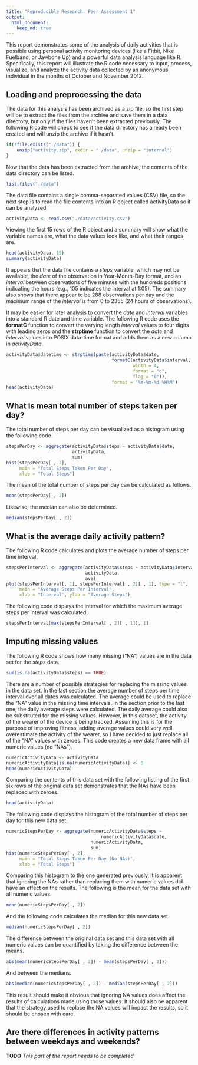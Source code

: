 ```yaml
---
title: "Reproducible Research: Peer Assessment 1"
output: 
  html_document:
    keep_md: true
---
```


This report demonstrates some of the analysis of daily activities that is 
possible using personal activity monitoring devices (like a Fitbit, Nike 
Fuelband, or Jawbone Up) and a powerful data analysis language like R.
Specifically, this report will illustrate the R code necessary to input, 
process, visualize, and analyze the activity data collected by an anonymous
individual in the months of October and November 2012.

## Loading and preprocessing the data

The data for this analysis has been archived as a zip file, so the first step
will be to extract the files from the archive and save them in a data directory, 
but only if the files haven't been extracted previously. The following R code
will check to see if the data directory has already been created and will
unzip the archive if it hasn't.
```r
if(!file.exists("./data")) {    
    unzip("activity.zip", exdir = "./data", unzip = "internal")
}
```

Now that the data has been extracted from the archive, the contents of the data
directory can be listed.
```r
list.files("./data")
```

The data file contains a single comma-separated values (CSV) file, so the next
step is to read the file contents into an R object called activityData so it can
be analyzed.
```r
activityData <- read.csv("./data/activity.csv")
```

Viewing the first 15 rows of the R object and a summary will show what the
variable names are, what the data values look like, and what their ranges are.
```r
head(activityData, 15)
summary(activityData)
```

It appears that the data file contains a *steps* variable, which may not be
available, the *date* of the observation in Year-Month-Day format, and an 
*interval* between observations of five minutes with the hundreds positions
indicating the hours (e.g., 105 indicates the interval at 1:05). The summary
also shows that there appear to be 288 observations per day and the maximum 
range of the *interval* is from 0 to 2355 (24 hours of observations).

It may be easier for later analysis to convert the *date* and *interval*
variables into a standard R date and time variable. The following R code uses
the **formatC** function to convert the varying length *interval* values to four
digits with leading zeros and the **strptime** function to convert the *date* 
and *interval* values into POSIX data-time format and adds them as a new column 
in *activityData*.
```r
activityData$datetime <- strptime(paste(activityData$date,
                                        formatC(activityData$interval,
                                                width = 4,
                                                format = "d",
                                                flag = "0")),
                                        format = "%Y-%m-%d %H%M")
head(activityData)
```


## What is mean total number of steps taken per day?

The total number of steps per day can be visualized as a histogram using the
following code.
```r
stepsPerDay <- aggregate(activityData$steps ~ activityData$date, 
                         activityData, 
                         sum)
hist(stepsPerDay[ , 2], 
     main = "Total Steps Taken Per Day", 
     xlab = "Total Steps")
```

The mean of the total number of steps per day can be calculated as follows.
```r
mean(stepsPerDay[ , 2])
```

Likewise, the median can also be determined.
```r
median(stepsPerDay[ , 2])
```

## What is the average daily activity pattern?

The following R code calculates and plots the average number of steps per time
interval.
```r
stepsPerInterval <- aggregate(activityData$steps ~ activityData$interval,
                              activityData, 
                              ave)
plot(stepsPerInterval[, 1], stepsPerInterval[ , 2][ , 1], type = "l", 
     main = "Average Steps Per Interval",
     xlab = "Interval", ylab = "Average Steps")
```

The following code displays the interval for which the maximum average steps 
per interval was calculated.
```r
stepsPerInterval[max(stepsPerInterval[ , 2][ , 1]), 1]
```

## Imputing missing values

The following R code shows how many missing ("NA") values are in the data set
for the *steps* data.
```r
sum(is.na(activityData$steps) == TRUE)
```

There are a number of possible strategies for replacing the missing values in
the data set. In the last section the average number of steps per time
interval over all dates was calculated. The average could be used to replace the
"NA" value in the missing time intervals. In the section prior to the last one, 
the daily average steps were calculated. The daily average could also be
substituted for the missing values. However, in this dataset, the activity of
the wearer of the device is being tracked. Assuming this is for the purpose of
improving fitness, adding average values could very well overestimate the 
activity of the wearer, so I have decided to just replace all of the "NA"
values with zeroes. This code creates a new data frame with all numeric values
(no "NAs").
```r
numericActivityData <- activityData
numericActivityData[is.na(numericActivityData)] <- 0
head(numericActivityData)
```

Comparing the contents of this data set with the following listing of the first
six rows of the original data set demonstrates that the NAs have been replaced
with zeroes.
```r
head(activityData)
```

The following code displays the histogram of the total number of steps per day
for this new data set.
```r
numericStepsPerDay <- aggregate(numericActivityData$steps ~ 
                                    numericActivityData$date,
                                numericActivityData,
                                sum)
hist(numericStepsPerDay[ , 2], 
     main = "Total Steps Taken Per Day (No NAs)", 
     xlab = "Total Steps")
```

Comparing this histogram to the one generated previously, it is apparent that 
ignoring the NAs rather than replacing them with numeric values did have an 
effect on the results. The following is the mean for the data set
with all numeric values.

```r
mean(numericStepsPerDay[ , 2])
```

And the following code calculates the median for this new data set.
```r
median(numericStepsPerDay[ , 2])
```

The difference between the original data set and this data set with all 
numeric values can be quantified by taking the difference between the means.

```r
abs(mean(numericStepsPerDay[ , 2]) - mean(stepsPerDay[ , 2]))
```

And between the medians.
```r
abs(median(numericStepsPerDay[ , 2]) - median(stepsPerDay[ , 2]))
```

This result should make it obvious that ignoring NA values does affect the
results of calculations made using those values. It should also be apparent that 
the strategy used to replace the NA values will impact the results, so it should
be chosen with care.

## Are there differences in activity patterns between weekdays and weekends?

**TODO** *This part of the report needs to be completed.*